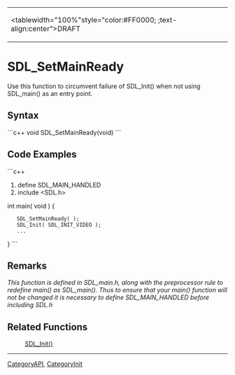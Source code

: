 <!-- # page was renamed from SDL_ -->
<!-- pragma section-numbers off -->
<!-- pragma camelcase off -->
{|
|<tablewidth="100%"style="color:#FF0000;  ;text-align:center">DRAFT 
|}


<!-- #You will need to remove the line #acl All:read above in order to be able to save the new page.  Do not remove any other content above this comment.  You may delete this comment before you save. -->
<!-- #*^*^*^*^*See http://wiki.libsdl.org/moin.cgi/SGFunctions for details on editing this page*^*^*^*^* -->
= SDL_SetMainReady =
Use this function to circumvent failure of SDL_Init() when not using SDL_main() as an entry point.

<!-- #Replace SDL_Function with the name of the function and ****** with a short description of the function according to the Style Guide, then delete this comment. -->

== Syntax ==
```c++
void SDL_SetMainReady(void)
```
== Code Examples ==
```c++
#define SDL_MAIN_HANDLED
#include <SDL.h>

int main( void )
{
    SDL_SetMainReady( );
    SDL_Init( SDL_INIT_VIDEO );
    ...
}
```
== Remarks ==
''This function is defined in SDL_main.h, along with the preprocessor rule to redefine main() as SDL_main().  Thus to ensure that your main() function will not be changed it is necessary to define SDL_MAIN_HANDLED before including SDL.h''

== Related Functions ==
: [[SDL_Init()]]

----
[[CategoryAPI]], [[CategoryInit]]
